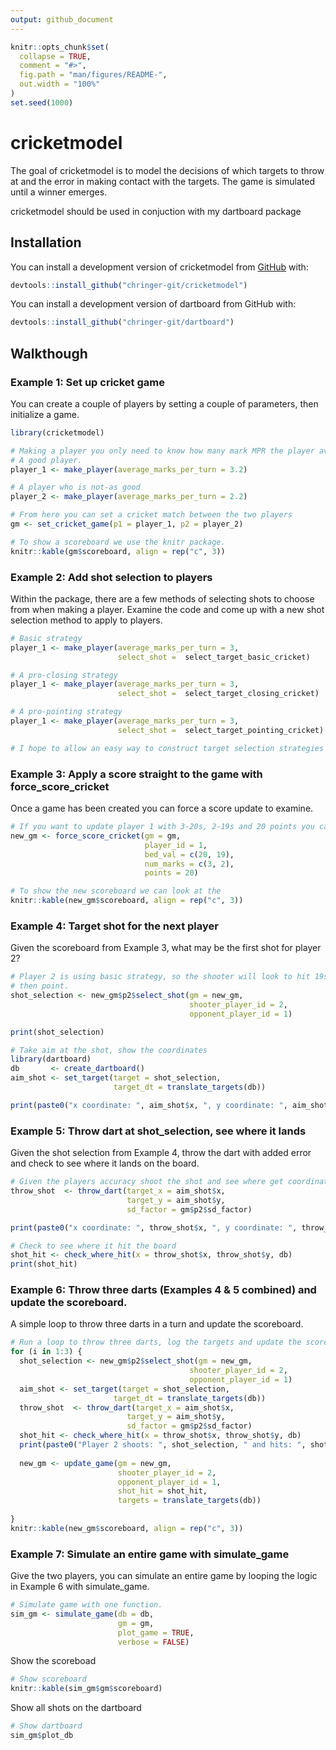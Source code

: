 ```yaml
---
output: github_document
---
```


<!-- README.md is generated from README.Rmd. Please edit that file -->

```r
knitr::opts_chunk$set(
  collapse = TRUE,
  comment = "#>",
  fig.path = "man/figures/README-",
  out.width = "100%"
)
set.seed(1000)
```
# cricketmodel

The goal of cricketmodel is to model the decisions of which targets to throw at 
and the error in making contact with the targets. The game is simulated until a 
winner emerges.

cricketmodel should be used in conjuction with my dartboard package

## Installation

You can install a development version of cricketmodel from 
[GitHub](https://github.com) with:
``` r
devtools::install_github("chringer-git/cricketmodel")
```

You can install a development version of dartboard from GitHub with:
``` r
devtools::install_github("chringer-git/dartboard")
```

## Walkthough

### Example 1: Set up cricket game

You can create a couple of players by setting a couple of parameters, then 
initialize a game.

```r
library(cricketmodel)

# Making a player you only need to know how many mark MPR the player averages.
# A good player.
player_1 <- make_player(average_marks_per_turn = 3.2)

# A player who is not-as good
player_2 <- make_player(average_marks_per_turn = 2.2)

# From here you can set a cricket match between the two players
gm <- set_cricket_game(p1 = player_1, p2 = player_2)

# To show a scoreboard we use the knitr package.
knitr::kable(gm$scoreboard, align = rep("c", 3))
```

### Example 2: Add shot selection to players

Within the package, there are a few methods of selecting shots to choose from when making a player. Examine the code and come up with a new shot selection method to apply to players.

```r
# Basic strategy
player_1 <- make_player(average_marks_per_turn = 3, 
                        select_shot =  select_target_basic_cricket)

# A pro-closing strategy
player_1 <- make_player(average_marks_per_turn = 3, 
                        select_shot =  select_target_closing_cricket)

# A pro-pointing strategy
player_1 <- make_player(average_marks_per_turn = 3, 
                        select_shot =  select_target_pointing_cricket)

# I hope to allow an easy way to construct target selection strategies to attach to players.

```

### Example 3: Apply a score straight to the game with force_score_cricket

Once a game has been created you can force a score update to examine.

```r
# If you want to update player 1 with 3-20s, 2-19s and 20 points you can submit this to the cricket game object
new_gm <- force_score_cricket(gm = gm, 
                              player_id = 1,
                              bed_val = c(20, 19),
                              num_marks = c(3, 2),
                              points = 20)

# To show the new scoreboard we can look at the 
knitr::kable(new_gm$scoreboard, align = rep("c", 3))
```

### Example 4: Target shot for the next player

Given the scoreboard from Example 3, what may be the first shot for player 2?
```r
# Player 2 is using basic strategy, so the shooter will look to hit 19s to close,
# then point.
shot_selection <- new_gm$p2$select_shot(gm = new_gm, 
                                        shooter_player_id = 2, 
                                        opponent_player_id = 1)

print(shot_selection)

# Take aim at the shot, show the coordinates
library(dartboard)
db       <- create_dartboard()
aim_shot <- set_target(target = shot_selection, 
                       target_dt = translate_targets(db))

print(paste0("x coordinate: ", aim_shot$x, ", y coordinate: ", aim_shot$y))
```

### Example 5: Throw dart at shot_selection, see where it lands

Given the shot selection from Example 4, throw the dart with added error and check to see where it lands on the board.

```r
# Given the players accuracy shoot the shot and see where get coordinates of where it lands
throw_shot  <- throw_dart(target_x = aim_shot$x, 
                          target_y = aim_shot$y, 
                          sd_factor = gm$p2$sd_factor)

print(paste0("x coordinate: ", throw_shot$x, ", y coordinate: ", throw_shot$y))

# Check to see where it hit the board
shot_hit <- check_where_hit(x = throw_shot$x, throw_shot$y, db)
print(shot_hit)
```

### Example 6: Throw three darts (Examples 4 & 5 combined) and update the scoreboard.

A simple loop to throw three darts in a turn and update the scoreboard.
```r
# Run a loop to throw three darts, log the targets and update the scorebaord.
for (i in 1:3) {
  shot_selection <- new_gm$p2$select_shot(gm = new_gm, 
                                        shooter_player_id = 2, 
                                        opponent_player_id = 1)
  aim_shot <- set_target(target = shot_selection, 
                       target_dt = translate_targets(db))
  throw_shot  <- throw_dart(target_x = aim_shot$x, 
                          target_y = aim_shot$y, 
                          sd_factor = gm$p2$sd_factor)
  shot_hit <- check_where_hit(x = throw_shot$x, throw_shot$y, db)
  print(paste0("Player 2 shoots: ", shot_selection, " and hits: ", shot_hit))
  
  new_gm <- update_game(gm = new_gm,
                        shooter_player_id = 2,
                        opponent_player_id = 1,
                        shot_hit = shot_hit,
                        targets = translate_targets(db))
  
}
knitr::kable(new_gm$scoreboard, align = rep("c", 3))
```

### Example 7: Simulate an entire game with simulate_game

Give the two players, you can simulate an entire game by looping the logic in 
Example 6 with simulate_game.

```r
# Simulate game with one function.
sim_gm <- simulate_game(db = db,
                        gm = gm,
                        plot_game = TRUE,
                        verbose = FALSE)
```

Show the scoreboad
```r
# Show scoreboard
knitr::kable(sim_gm$gm$scoreboard)
```

Show all shots on the dartboard
```r
# Show dartboard
sim_gm$plot_db
```
